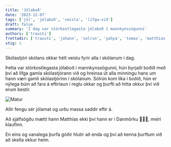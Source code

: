 ```yaml
---
title: 'Jólaboð'
date: '2023-12-07'
tags: ['jól', 'jólaboð', 'veisla', 'lífga-við']
draft: false
summary: 'Í dag var stórkostlegasta jólaboð í mannkynssögunni'
authors: ['trausti']
frettadir: ['trausti', 'johann', 'solrun', 'yahya', 'tomas', 'matthias']
stig: 1
---
```



Skólastjóri skólans okkar hélt veislu fyrir alla í skólanum í dag.

Þetta var stórkostlegasta jólaboð í mannkynssögunni, hún byrjaði boðið með því að lífga gamla skólastjórann við og hreinsa út alla
minningu hans um hann væri gamli skólastjórinn í skólanum.
Sólrún kom líka í boðið, hún er nýlega búin að fara á eftirlaun í reglu okkar og þurfti að hitta okkur því við erum bestir.


![Matur](/static/images/faerslur/annad/jolamatur.jpg)


Allir fengu sér jólamat og urðu massa saddir eftir á. 


Að sjálfsögðu mætti hann Matthías ekki því hann er í Danmörku 🤦🇩🇰, meiri klaufinn.


En eins og vanalega þurfa góðir hlutir að enda og því að kenna þurftum við að skella okkur heim.